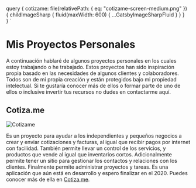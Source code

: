 
  query {
    cotizame: file(relativePath: { eq: "cotizame-screen-medium.png" }) {
      childImageSharp {
        fluid(maxWidth: 600) {
          ...GatsbyImageSharpFluid
        }
      }
    }    
  }
`

# Mis Proyectos Personales

A continuación hablaré de algunos proyectos personales en los cuales estoy trabajando o he trabajado. Estos proyectos han sido inspiración propia basado en las necesidades de algunos clientes y colaboradores. Todos son de mi propia creación y están protegidos bajo mi propiedad intelectual. Si te gustaría conocer más de ellos o formar parte de uno de ellos o inclusive invertir tus recursos no dudes en <Link to="/contactame">contactarme aquí</Link>.

## Cotiza.me

<Img 
  fluid={props.data.cotizame.childImageSharp.fluid}
  className="small-shadow"
  alt='Cotizame'
/>

Es un proyecto para ayudar a los independientes y pequeños negocios a crear y enviar cotizaciones y facturas, al igual que recibir pagos por internet con facilidad. También permite llevar un control de los servicios, y productos que vende al igual que inventarios cortos. Adicionalmente permite tener un sitio para gestionar los contactos y relaciones con los clientes. Finalmente permite administrar proyectos y tareas. Es una aplicación que aún está en desarrollo y espero finalizar en el 2020. Puedes conocer más de ella en <a href="https://cotiza.me">Cotiza.me</a>. 